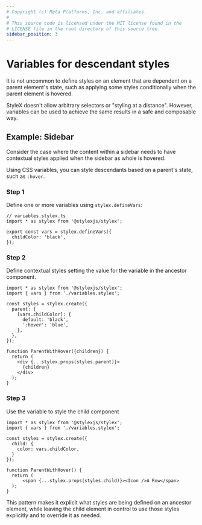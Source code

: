 ```yaml
---
# Copyright (c) Meta Platforms, Inc. and affiliates.
#
# This source code is licensed under the MIT license found in the
# LICENSE file in the root directory of this source tree.
sidebar_position: 3
---
```


# Variables for descendant styles

It is not uncommon to define styles on an element that are dependent on a parent element's state,
such as applying some styles conditionally when the parent element is hovered.

StyleX doesn't allow arbitrary selectors or "styling at a distance". However, variables can be
used to achieve the same results in a safe and composable way.

## Example: Sidebar

Consider the case where the content within a sidebar needs to have contextual styles applied
when the sidebar as whole is hovered.

Using CSS variables, you can style descendants based on a parent's state, such as `:hover`.

### Step 1

Define one or more variables using `stylex.defineVars`:

```tsx variables.stylex.ts
// variables.stylex.ts
import * as stylex from '@stylexjs/stylex';

export const vars = stylex.defineVars({
  childColor: 'black',
});
```

### Step 2

Define contextual styles setting the value for the variable in the ancestor component.

```tsx
import * as stylex from '@stylexjs/stylex';
import { vars } from './variables.stylex';

const styles = stylex.create({
  parent: {
    [vars.childColor]: {
      default: 'black',
      ':hover': 'blue',
    },
  },
});

function ParentWithHover({children}) {
  return (
    <div {...stylex.props(styles.parent)}>
      {children}
    </div>
  );
}
```

### Step 3

Use the variable to style the child component

```tsx
import * as stylex from '@stylexjs/stylex';
import { vars } from './variables.stylex';

const styles = stylex.create({
  child: {
    color: vars.childColor,
  }
});

function ParentWithHover() {
  return (
      <span {...stylex.props(styles.child)}><Icon />A Row</span>
  );
}
```

This pattern makes it explicit what styles are being defined on an ancestor element, while leaving
the child element in control to use those styles explicitly and to override it as needed.
